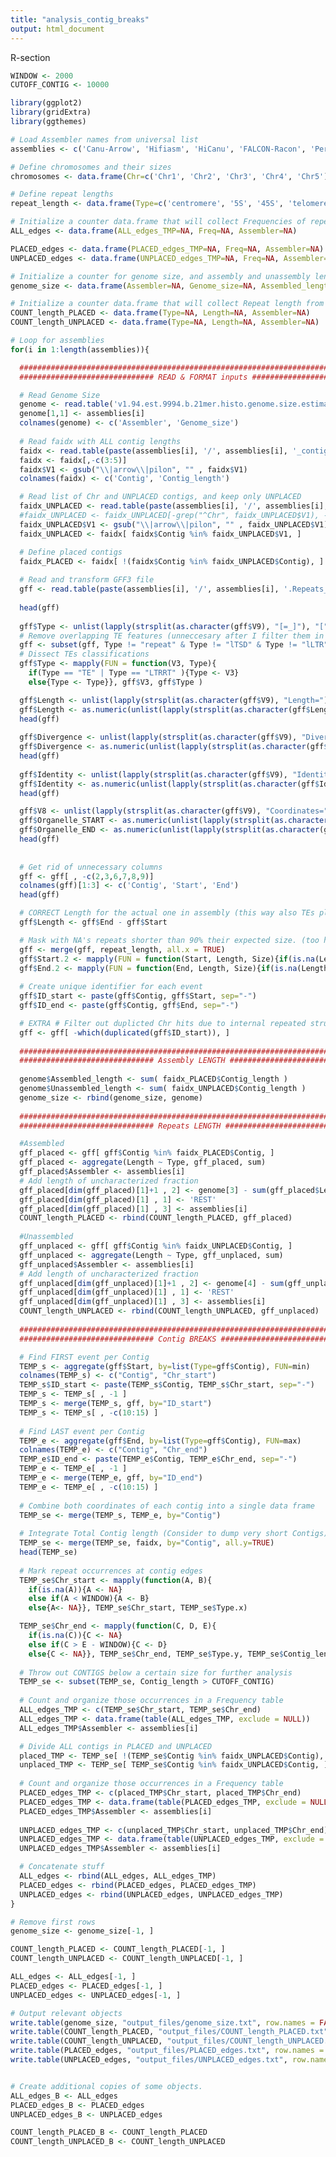 ```yaml
---
title: "analysis_contig_breaks"
output: html_document
---
```



####################################################################################
################################# R-section ########################################
####################################################################################

```r
WINDOW <- 2000
CUTOFF_CONTIG <- 10000

library(ggplot2)
library(gridExtra)
library(ggthemes)

# Load Assembler names from universal list
assemblies <- c('Canu-Arrow', 'Hifiasm', 'HiCanu', 'FALCON-Racon', 'Peregrine', 'IPA')

# Define chromosomes and their sizes
chromosomes <- data.frame(Chr=c('Chr1', 'Chr2', 'Chr3', 'Chr4', 'Chr5'), Size=c(30427671, 19698289, 23459830, 18585056, 26975502), stringsAsFactors=FALSE)

# Define repeat lengths
repeat_length <- data.frame(Type=c('centromere', '5S', '45S', 'telomere', 'mitochondria', 'chloroplast', "repeat_region", "ClassI_LTR" ,"ClassII_Helitrons" ,"ClassI_nonLTR" ,"ClassII_TIR" ), Size=c(178, 120, 9000, 7, 1, 1, 1, 1, 1, 1, 1), stringsAsFactors=FALSE) 

# Initialize a counter data.frame that will collect Frequencies of repeats at Contig edges from all accessions
ALL_edges <- data.frame(ALL_edges_TMP=NA, Freq=NA, Assembler=NA)

PLACED_edges <- data.frame(PLACED_edges_TMP=NA, Freq=NA, Assembler=NA)
UNPLACED_edges <- data.frame(UNPLACED_edges_TMP=NA, Freq=NA, Assembler=NA)

# Initialize a counter for genome size, and assembly and unassembly lengths  
genome_size <- data.frame(Assembler=NA, Genome_size=NA, Assembled_length=NA , Unassembled_length=NA )

# Initialize a counter data.frame that will collect Repeat length from all accessions   
COUNT_length_PLACED <- data.frame(Type=NA, Length=NA, Assembler=NA)
COUNT_length_UNPLACED <- data.frame(Type=NA, Length=NA, Assembler=NA)

# Loop for assemblies
for(i in 1:length(assemblies)){

  ##################################################################################
  ############################## READ & FORMAT inputs ##############################

  # Read Genome Size 
  genome <- read.table('v1.94.est.9994.b.21mer.histo.genome.size.estimated.k21to21.fitted.txt',skip=4,nrow=1)
  genome[1,1] <- assemblies[i]
  colnames(genome) <- c('Assembler', 'Genome_size')
  
  # Read faidx with ALL contig lengths
  faidx <- read.table(paste(assemblies[i], '/', assemblies[i], '_contigs.contigs.fa.fai', sep = ''))
  faidx <- faidx[,-c(3:5)]
  faidx$V1 <- gsub("\\|arrow\\|pilon", "" , faidx$V1)
  colnames(faidx) <- c('Contig', 'Contig_length')

  # Read list of Chr and UNPLACED contigs, and keep only UNPLACED
  faidx_UNPLACED <- read.table(paste(assemblies[i], '/', assemblies[i], '_contigs.bionano.NonScaffolded.txt', sep = ''))
  #faidx_UNPLACED <- faidx_UNPLACED[-grep("^Chr", faidx_UNPLACED$V1), -c(3:5)]
  faidx_UNPLACED$V1 <- gsub("\\|arrow\\|pilon", "" , faidx_UNPLACED$V1)
  faidx_UNPLACED <- faidx[ faidx$Contig %in% faidx_UNPLACED$V1, ]

  # Define placed contigs
  faidx_PLACED <- faidx[ !(faidx$Contig %in% faidx_UNPLACED$Contig), ]
    
  # Read and transform GFF3 file
  gff <- read.table(paste(assemblies[i], '/', assemblies[i], '.Repeats_TEanno.gff3', sep = ''))
  
  head(gff)
  
  gff$Type <- unlist(lapply(strsplit(as.character(gff$V9), "[=_]"), "[", 2))
  # Remove overlapping TE features (unneccesary after I filter them in BASH)
  gff <- subset(gff, Type != "repeat" & Type != "lTSD" & Type != "lLTR" & Type != "rLTR" & Type != "rTSD")
  # Dissect TEs classifications 
  gff$Type <- mapply(FUN = function(V3, Type){
    if(Type == "TE" | Type == "LTRRT" ){Type <- V3}
    else{Type <- Type}}, gff$V3, gff$Type )

  gff$Length <- unlist(lapply(strsplit(as.character(gff$V9), "Length="), "[", 2))
  gff$Length <- as.numeric(unlist(lapply(strsplit(as.character(gff$Length), "[;]"), "[", 1)))
  head(gff)
  
  gff$Divergence <- unlist(lapply(strsplit(as.character(gff$V9), "Divergence="), "[", 2))
  gff$Divergence <- as.numeric(unlist(lapply(strsplit(as.character(gff$Divergence), "[;]"), "[", 1)))
  head(gff)
  
  gff$Identity <- unlist(lapply(strsplit(as.character(gff$V9), "Identity="), "[", 2))
  gff$Identity <- as.numeric(unlist(lapply(strsplit(as.character(gff$Identity), "[;]"), "[", 1)))
  head(gff)

  gff$V8 <- unlist(lapply(strsplit(as.character(gff$V9), "Coordinates="), "[", 2))
  gff$Organelle_START <- as.numeric(unlist(lapply(strsplit(as.character(gff$V8), "[-;]"), "[", 1)))
  gff$Organelle_END <- as.numeric(unlist(lapply(strsplit(as.character(gff$V8), "[-;]"), "[", 2)))
  head(gff)
  
  
  # Get rid of unnecessary columns
  gff <- gff[ , -c(2,3,6,7,8,9)]
  colnames(gff)[1:3] <- c('Contig', 'Start', 'End')
  head(gff)

  # CORRECT Length for the actual one in assembly (this way also TEs play)
  gff$Length <- gff$End - gff$Start

  # Mask with NA's repeats shorter than 90% their expected size. (too harsh for some large repeats)
  gff <- merge(gff, repeat_length, all.x = TRUE)
  gff$Start.2 <- mapply(FUN = function(Start, Length, Size){if(is.na(Length/Size)){Start <- NA}else if(Length/Size >= 0.9){Start <- Start}else{Start <- NA}}, gff$Start, gff$Length,  gff$Size )
  gff$End.2 <- mapply(FUN = function(End, Length, Size){if(is.na(Length/Size)){End <- NA}else if(Length/Size >= 0.9){End <- End}else{End <- NA}}, gff$End, gff$Length,  gff$Size )
  
  # Create unique identifier for each event
  gff$ID_start <- paste(gff$Contig, gff$Start, sep="-")
  gff$ID_end <- paste(gff$Contig, gff$End, sep="-")

  # EXTRA # Filter out duplicted Chr hits due to internal repeated structure of chloroplasts
  gff <- gff[ -which(duplicated(gff$ID_start)), ]
  
  ##################################################################################
  ############################## Assembly LENGTH ##############################
  
  genome$Assembled_length <- sum( faidx_PLACED$Contig_length )
  genome$Unassembled_length <- sum( faidx_UNPLACED$Contig_length )
  genome_size <- rbind(genome_size, genome)
  
  ##################################################################################
  ############################## Repeats LENGTH ##############################

  #Assembled 
  gff_placed <- gff[ gff$Contig %in% faidx_PLACED$Contig, ]
  gff_placed <- aggregate(Length ~ Type, gff_placed, sum)
  gff_placed$Assembler <- assemblies[i]
  # Add length of uncharacterized fraction
  gff_placed[dim(gff_placed)[1]+1 , 2] <- genome[3] - sum(gff_placed$Length)
  gff_placed[dim(gff_placed)[1] , 1] <- 'REST'
  gff_placed[dim(gff_placed)[1] , 3] <- assemblies[i]
  COUNT_length_PLACED <- rbind(COUNT_length_PLACED, gff_placed)
  
  #Unassembled
  gff_unplaced <- gff[ gff$Contig %in% faidx_UNPLACED$Contig, ]
  gff_unplaced <- aggregate(Length ~ Type, gff_unplaced, sum)
  gff_unplaced$Assembler <- assemblies[i]
  # Add length of uncharacterized fraction
  gff_unplaced[dim(gff_unplaced)[1]+1 , 2] <- genome[4] - sum(gff_unplaced$Length)
  gff_unplaced[dim(gff_unplaced)[1] , 1] <- 'REST'
  gff_unplaced[dim(gff_unplaced)[1] , 3] <- assemblies[i]
  COUNT_length_UNPLACED <- rbind(COUNT_length_UNPLACED, gff_unplaced)
  
  ##################################################################################
  ############################## Contig BREAKS ##############################

  # Find FIRST event per Contig
  TEMP_s <- aggregate(gff$Start, by=list(Type=gff$Contig), FUN=min)
  colnames(TEMP_s) <- c("Contig", "Chr_start")
  TEMP_s$ID_start <- paste(TEMP_s$Contig, TEMP_s$Chr_start, sep="-")
  TEMP_s <- TEMP_s[ , -1 ]
  TEMP_s <- merge(TEMP_s, gff, by="ID_start")
  TEMP_s <- TEMP_s[ , -c(10:15) ]
  
  # Find LAST event per Contig  
  TEMP_e <- aggregate(gff$End, by=list(Type=gff$Contig), FUN=max)
  colnames(TEMP_e) <- c("Contig", "Chr_end")
  TEMP_e$ID_end <- paste(TEMP_e$Contig, TEMP_e$Chr_end, sep="-")
  TEMP_e <- TEMP_e[ , -1 ]
  TEMP_e <- merge(TEMP_e, gff, by="ID_end")
  TEMP_e <- TEMP_e[ , -c(10:15) ]
  
  # Combine both coordinates of each contig into a single data frame  
  TEMP_se <- merge(TEMP_s, TEMP_e, by="Contig")
  
  # Integrate Total Contig length (Consider to dump very short Contigs)
  TEMP_se <- merge(TEMP_se, faidx, by="Contig", all.y=TRUE)
  head(TEMP_se)
  
  # Mark repeat occurrences at contig edges
  TEMP_se$Chr_start <- mapply(function(A, B){ 
    if(is.na(A)){A <- NA}
    else if(A < WINDOW){A <- B}
    else{A<- NA}}, TEMP_se$Chr_start, TEMP_se$Type.x)

  TEMP_se$Chr_end <- mapply(function(C, D, E){ 
    if(is.na(C)){C <- NA}
    else if(C > E - WINDOW){C <- D}
    else{C <- NA}}, TEMP_se$Chr_end, TEMP_se$Type.y, TEMP_se$Contig_length)
  
  # Throw out CONTIGS below a certain size for further analysis
  TEMP_se <- subset(TEMP_se, Contig_length > CUTOFF_CONTIG)
  
  # Count and organize those occurrences in a Frequency table
  ALL_edges_TMP <- c(TEMP_se$Chr_start, TEMP_se$Chr_end)
  ALL_edges_TMP <- data.frame(table(ALL_edges_TMP, exclude = NULL))
  ALL_edges_TMP$Assembler <- assemblies[i]

  # Divide ALL contigs in PLACED and UNPLACED
  placed_TMP <- TEMP_se[ !(TEMP_se$Contig %in% faidx_UNPLACED$Contig), ]
  unplaced_TMP <- TEMP_se[ TEMP_se$Contig %in% faidx_UNPLACED$Contig, ]
  
  # Count and organize those occurrences in a Frequency table
  PLACED_edges_TMP <- c(placed_TMP$Chr_start, placed_TMP$Chr_end)
  PLACED_edges_TMP <- data.frame(table(PLACED_edges_TMP, exclude = NULL))
  PLACED_edges_TMP$Assembler <- assemblies[i]
  
  UNPLACED_edges_TMP <- c(unplaced_TMP$Chr_start, unplaced_TMP$Chr_end)
  UNPLACED_edges_TMP <- data.frame(table(UNPLACED_edges_TMP, exclude = NULL))
  UNPLACED_edges_TMP$Assembler <- assemblies[i]

  # Concatenate stuff
  ALL_edges <- rbind(ALL_edges, ALL_edges_TMP)
  PLACED_edges <- rbind(PLACED_edges, PLACED_edges_TMP)
  UNPLACED_edges <- rbind(UNPLACED_edges, UNPLACED_edges_TMP)
}

# Remove first rows
genome_size <- genome_size[-1, ]

COUNT_length_PLACED <- COUNT_length_PLACED[-1, ]
COUNT_length_UNPLACED <- COUNT_length_UNPLACED[-1, ]

ALL_edges <- ALL_edges[-1, ]
PLACED_edges <- PLACED_edges[-1, ]
UNPLACED_edges <- UNPLACED_edges[-1, ]

# Output relevant objects
write.table(genome_size, "output_files/genome_size.txt", row.names = FALSE, quote = FALSE, sep = "\t")
write.table(COUNT_length_PLACED, "output_files/COUNT_length_PLACED.txt", row.names = FALSE, quote = FALSE, sep = "\t")
write.table(COUNT_length_UNPLACED, "output_files/COUNT_length_UNPLACED.txt", row.names = FALSE, quote = FALSE, sep = "\t")
write.table(PLACED_edges, "output_files/PLACED_edges.txt", row.names = FALSE, quote = FALSE, sep = "\t")
write.table(UNPLACED_edges, "output_files/UNPLACED_edges.txt", row.names = FALSE, quote = FALSE, sep = "\t")


# Create additional copies of some objects.
ALL_edges_B <- ALL_edges 
PLACED_edges_B <- PLACED_edges
UNPLACED_edges_B <- UNPLACED_edges

COUNT_length_PLACED_B <- COUNT_length_PLACED
COUNT_length_UNPLACED_B <- COUNT_length_UNPLACED

```
